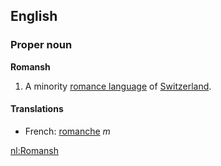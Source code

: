 ==English==
===Proper noun===
'''Romansh'''

<!-- i'm sure there are several other spellings -->

<!-- may also signify a people / culture -->
# A minority [[romance language]] of [[Switzerland]].

==== Translations ====

*French: [[romanche]] ''m''

[[nl:Romansh]]